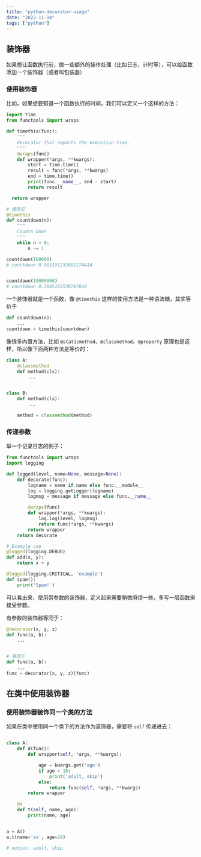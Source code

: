 ```yaml
---
title: "python-decorator-usage"
date: "2022-11-14"
tags: ["python"]
---
```


## 装饰器

如果想让函数执行前，做一些额外的操作处理（比如日志，计时等），可以给函数添加一个装饰器（或者叫包装器）

### 使用装饰器

比如，如果想要知道一个函数执行的时间，我们可以定义一个这样的方法：

```python
import time
from functools import wraps

def timethis(func):
    """
    Decorator that reports the execution time.
    """
    @wraps(func)
    def wrapper(*args, **kwargs):
        start = time.time()
        result = func(*args, **kwargs)
        end = time.time()
        print(func.__name__, end - start)
        return result

  return wrapper

# 使用它
@timethis
def countdown(n):
    """
    Counts Down
    """
    while n > 0:
        n -= 1

countdown(100000)
# countdown 0.003191232681274414


countdown(10000000)
# countdown 0.3045165538787842
```

一个装饰器就是一个函数，像 `@timethis` 这样的使用方法是一种语法糖，其实等价于

```python
def countdown(n):
    ...
countdown = timethis(countdown)
```

像很多内置方法，比如 `@staticmethod`、`@classmethod`、`@property` 原理也是这样，所以像下面两种方法是等价的：

```python
class A:
    @classmethod
    def method(cls):
        ...


class B:
    def method(cls):
        ...

    method = classmethod(method)
```

### 传递参数

举一个记录日志的例子：

```python
from functools import wraps
import logging

def logged(level, name=None, message=None):
    def decorate(func):
        logname = name if name else func.__module__
        log = logging.getLogger(logname)
        logmsg = message if message else func.__name__

        @wraps(func)
        def wrapper(*args, **kwargs):
            log.log(level, logmsg)
            return func(*args, **kwargs)
        return wrapper
    return decorate

# Example use
@logged(logging.DEBUG)
def add(x, y):
    return x + y

@logged(logging.CRITICAL, 'example')
def spam():
    print('Spam!')
```

可以看出来，使用带参数的装饰器，定义起来需要稍微麻烦一些，多写一层函数来接受参数。

有参数的装饰器等同于：

```python
@decorator(x, y, z)
def func(a, b):
    ...


# 等同于
def func(a, b):
    ...
func = decorator(x, y, z)(func)
```

## 在类中使用装饰器

### 使用装饰器装饰同一个类的方法

如果在类中使用同一个类下的方法作为装饰器，需要将 `self` 传递进去：

```python

class A:
    def d(func):
        def wrapper(self, *args, **kwargs):

            age = kwargs.get('age')
            if age > 18:
                print('adult, skip')
            else:
                return func(self, *args, **kwargs)
        return wrapper

    @d
    def t(self, name, age):
        print(name, age)


a = A()
a.t(name='zx', age=29)

# output: adult, skip
```
